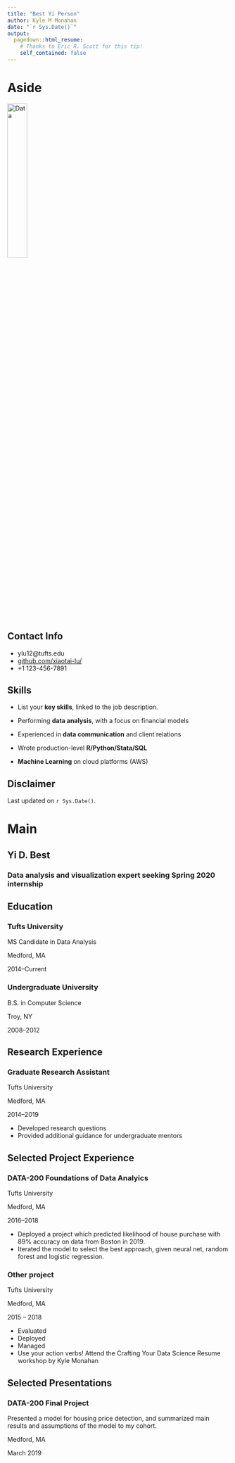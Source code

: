 ```yaml
---
title: "Best Yi Person"
author: Kyle M Monahan
date: "`r Sys.Date()`"
output:
  pagedown::html_resume:
    # Thanks to Eric R. Scott for this tip! 
    self_contained: false
---
```


Aside
================================================================================


![Data](data_icon.png){width=30%}
<!-- ![Data](`r here::here("data_icon.png")`) -->



Contact Info {#contact}
--------------------------------------------------------------------------------

- <i class="fa fa-envelope"></i> ylu12@tufts.edu
- <i class="fa fa-github"></i> [github.com/xiaotai-lu/](https://github.com/xiaotai-lu)
- <i class="fa fa-phone"></i> +1 123-456-7891


Skills {#skills}
--------------------------------------------------------------------------------

- List your **key skills**, linked to the job description.

- Performing **data analysis**, with a focus on financial models

- Experienced in **data communication** and client relations

- Wrote production-level **R/Python/Stata/SQL** 

- **Machine Learning** on cloud platforms (AWS)




Disclaimer {#disclaimer}
--------------------------------------------------------------------------------

<!--This resume was made with the R package [**pagedown**](https://github.com/rstudio/pagedown).-->

Last updated on `r Sys.Date()`.



Main
================================================================================

Yi D. Best {#title}
--------------------------------------------------------------------------------

### Data analysis and visualization expert seeking Spring 2020 internship


Education {data-icon=graduation-cap data-concise=true}
--------------------------------------------------------------------------------

### Tufts University

MS Candidate in Data Analysis

Medford, MA

2014--Current


### Undergraduate University

B.S. in Computer Science

Troy, NY 

2008--2012



Research Experience {data-icon=flask}
--------------------------------------------------------------------------------

### Graduate Research Assistant

Tufts University

Medford, MA

2014--2019

- Developed research questions 
- Provided additional guidance for undergraduate mentors



Selected Project Experience {data-icon=chalkboard-teacher}
--------------------------------------------------------------------------------

### DATA-200 Foundations of Data Analyics 

Tufts University

Medford, MA

2016--2018

<!--::: concise-->
- Deployed a project which predicted likelihood of house purchase with 89% accuracy on data from Boston in 2019.
- Iterated the model to select the best approach, given neural net, random forest and logistic regression.
<!--:::-->




### Other project

Tufts University

Medford, MA

2015 -- 2018

- Evaluated 
- Deployed
- Managed 
- Use your action verbs! Attend the Crafting Your Data Science Resume workshop by Kyle Monahan



Selected Presentations {data-icon=comment-alt}
--------------------------------------------------------------------------------
### DATA-200 Final Project
Presented a model for housing price detection, and summarized main results and assumptions of the model to my cohort. 

Medford, MA

March 2019


